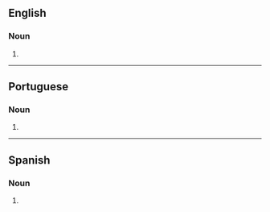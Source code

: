 {{also|alpaca's}}

==English==

===Noun===
{{head|en|noun plural form}}

# {{plural of|alpaca|lang=en}}

----

==Portuguese==

===Noun===
{{head|pt|noun plural form}}

# {{plural of|alpaca|lang=pt}}

----

==Spanish==

===Noun===
{{head|es|noun form}}

# {{plural of|alpaca|lang=es}}